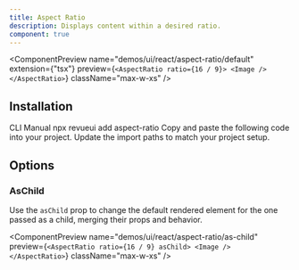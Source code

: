 ```yaml
---
title: Aspect Ratio
description: Displays content within a desired ratio.
component: true
---
```


<ComponentPreview
  name="demos/ui/react/aspect-ratio/default"
  extension={"tsx"}
  preview={`<AspectRatio ratio={16 / 9}>
  <Image />
</AspectRatio>`}
  className="max-w-xs"
/>

## Installation

<Tabs defaultValue="cli">
<TabsList>
<TabsTrigger value="cli">
CLI
</TabsTrigger>
<TabsTrigger value="manual">  
Manual
</TabsTrigger>
</TabsList>

<TabsContent value="cli">
<Bash>
<BashCommand>npx</BashCommand> revueui add aspect-ratio
</Bash>
</TabsContent>

<TabsContent value="manual">
<Steps>
  <Step>Copy and paste the following code into your project.</Step>
  <ComponentSource
    name={["ui/react/aspect-ratio"]}
    extension={["tsx"]}
  />
  <Step>Update the import paths to match your project setup.</Step>
</Steps>
</TabsContent>
</Tabs>

## Options

### AsChild

Use the `asChild` prop to change the default rendered element for the one passed as a child, merging their props and behavior.

<ComponentPreview
  name="demos/ui/react/aspect-ratio/as-child"
  preview={`<AspectRatio ratio={16 / 9} asChild>
  <Image />
</AspectRatio>`}
  className="max-w-xs"
/>
